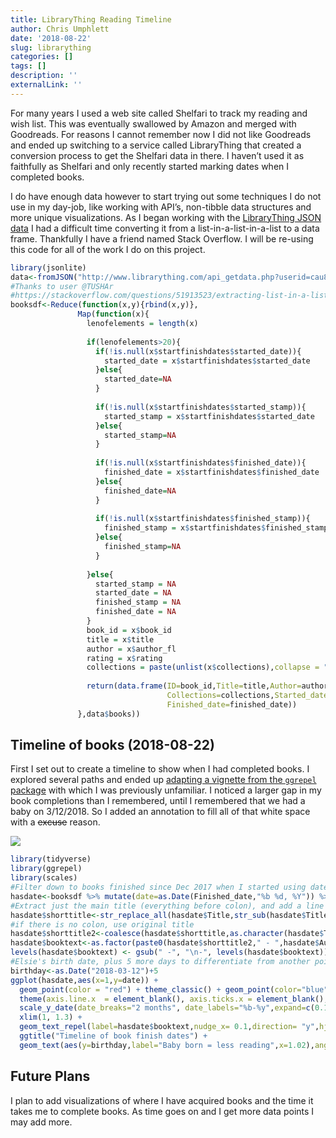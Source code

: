 ```yaml
---
title: LibraryThing Reading Timeline
author: Chris Umphlett
date: '2018-08-22'
slug: librarything
categories: []
tags: []
description: ''
externalLink: ''
---
```

For many years I used a web site called Shelfari to track my reading and wish list. This was eventually swallowed by Amazon and merged with Goodreads. For reasons I cannot remember now I did not like Goodreads and ended up switching to a service called LibraryThing that created a conversion process to get the Shelfari data in there. I haven't used it as faithfully as Shelfari and only recently started marking dates when I completed books.  

I do have enough data however to start trying out some techniques I do not use in my day-job, like working with API's, non-tibble data structures and more unique visualizations. As I began working with the [LibraryThing JSON data](https://wiki.librarything.com/index.php/LibraryThing_JSON_Books_API) I had a difficult time converting it from a list-in-a-list-in-a-list to a data frame. Thankfully I have a friend named Stack Overflow. I will be re-using this code for all of the work I do on this project.


```r
library(jsonlite)
data<-fromJSON("http://www.librarything.com/api_getdata.php?userid=cau83&key=392812157&max=1000&showCollections=1&responseType=json&showDates=1")
#Thanks to user @TUSHAr
#https://stackoverflow.com/questions/51913523/extracting-list-in-a-list-in-a-list-to-build-dataframe-in-r
booksdf<-Reduce(function(x,y){rbind(x,y)},
               Map(function(x){
                 lenofelements = length(x)
                 
                 if(lenofelements>20){
                   if(!is.null(x$startfinishdates$started_date)){
                     started_date = x$startfinishdates$started_date
                   }else{
                     started_date=NA
                   }
                   
                   if(!is.null(x$startfinishdates$started_stamp)){
                     started_stamp = x$startfinishdates$started_date
                   }else{
                     started_stamp=NA
                   }
                   
                   if(!is.null(x$startfinishdates$finished_date)){
                     finished_date = x$startfinishdates$finished_date
                   }else{
                     finished_date=NA
                   }
                   
                   if(!is.null(x$startfinishdates$finished_stamp)){
                     finished_stamp = x$startfinishdates$finished_stamp
                   }else{
                     finished_stamp=NA
                   }
                   
                 }else{
                   started_stamp = NA
                   started_date = NA
                   finished_stamp = NA
                   finished_date = NA
                 }
                 book_id = x$book_id
                 title = x$title
                 author = x$author_fl
                 rating = x$rating
                 collections = paste(unlist(x$collections),collapse = ",")
                 
                 return(data.frame(ID=book_id,Title=title,Author=author,Rating=rating,
                                   Collections=collections,Started_date=started_date,
                                   Finished_date=finished_date))
               },data$books))
```
## Timeline of books (2018-08-22)
First I set out to create a timeline to show when I had completed books. I explored several paths and ended up [adapting a vignette from the `ggrepel` package](https://cran.r-project.org/web/packages/ggrepel/vignettes/ggrepel.html) with which I was previously unfamiliar. I noticed a larger gap in my book completions than I remembered, until I remembered that we had a baby on 3/12/2018. So I added an annotation to fill all of that white space with a ~~excuse~~ reason.  

<div><img src="/images/Elsie.JPG" align="center"></div>

``` r
library(tidyverse)
library(ggrepel)
library(scales)
#Filter down to books finished since Dec 2017 when I started using date feature in LibThing
hasdate<-booksdf %>% mutate(date=as.Date(Finished_date,"%b %d, %Y")) %>% filter(!is.na(Finished_date) & date>="2017-12-01") 
#Extract just the main title (everything before colon), and add a line break with author name for display 
hasdate$shorttitle<-str_replace_all(hasdate$Title,str_sub(hasdate$Title,str_locate(hasdate$Title,":")[,1],),"...")
#if there is no colon, use original title
hasdate$shorttitle2<-coalesce(hasdate$shorttitle,as.character(hasdate$Title))
hasdate$booktext<-as.factor(paste0(hasdate$shorttitle2," - ",hasdate$Author))
levels(hasdate$booktext) <- gsub(" -", "\n-", levels(hasdate$booktext))
#Elsie's birth date, plus 5 more days to differentiate from another point, to show why there was a gap in reading
birthday<-as.Date("2018-03-12")+5
ggplot(hasdate,aes(x=1,y=date)) +
  geom_point(color = "red") + theme_classic() + geom_point(color="blue",aes(y=birthday)) +
  theme(axis.line.x  = element_blank(), axis.ticks.x = element_blank(),axis.text.x  = element_blank(),axis.title.x = element_blank()) +
  scale_y_date(date_breaks="2 months", date_labels="%b-%y",expand=c(0.1,0)) +
  xlim(1, 1.3) +
  geom_text_repel(label=hasdate$booktext,nudge_x= 0.1,direction= "y",hjust= 0, segment.size = 0.1) +
  ggtitle("Timeline of book finish dates") +
  geom_text(aes(y=birthday,label="Baby born = less reading",x=1.02),angle=45,hjust=0)
```

## Future Plans
I plan to add visualizations of where I have acquired books and the time it takes me to complete books. As time goes on and I get more data points I may add more. 